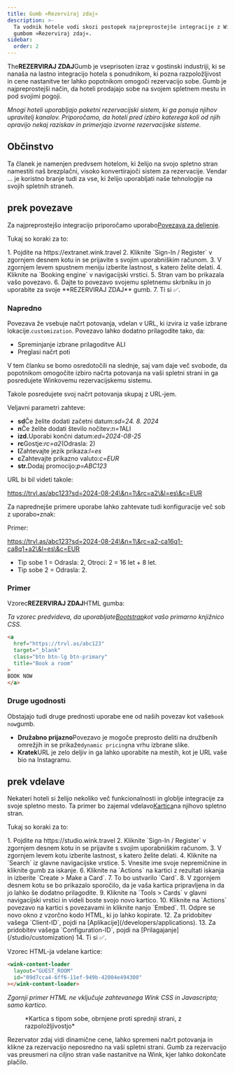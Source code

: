 ```yaml
---
title: Gumb »Rezerviraj zdaj«
description: >-
  Ta vodnik hotele vodi skozi postopek najpreprostejše integracije z Winkom z
  gumbom »Rezerviraj zdaj«.
sidebar:
  order: 2
---
```


The**REZERVIRAJ ZDAJ**Gumb je vseprisoten izraz v gostinski industriji, ki se nanaša na lastno integracijo hotela s ponudnikom, ki pozna razpoložljivost in cene nastanitve ter lahko popotnikom omogoči rezervacijo sobe. Gumb je najpreprostejši način, da hoteli prodajajo sobe na svojem spletnem mestu in pod svojimi pogoji.

*Mnogi hoteli uporabljajo paketni rezervacijski sistem, ki ga ponuja njihov upravitelj kanalov. Priporočamo, da hoteli pred izbiro katerega koli od njih opravijo nekaj raziskav in primerjajo izvorne rezervacijske sisteme.*

## Občinstvo

Ta članek je namenjen predvsem hotelom, ki želijo na svojo spletno stran namestiti naš brezplačni, visoko konvertirajoči sistem za rezervacije.
Vendar ... je koristno branje tudi za vse, ki želijo uporabljati naše tehnologije na svojih spletnih straneh.

## prek povezave

Za najpreprostejšo integracijo priporočamo uporabo[Povezava za deljenje](/studio/shareable-links).

Tukaj so koraki za to:

<Steps>
  1. Pojdite na https://extranet.wink.travel
  2. Kliknite `Sign-In / Register` v zgornjem desnem kotu in se prijavite s svojim uporabniškim računom.
  3. V zgornjem levem spustnem meniju izberite lastnost, s katero želite delati.
  4. Kliknite na `Booking engine` v navigacijski vrstici.
  5. Stran vam bo prikazala vašo povezavo.
  6. Dajte to povezavo svojemu spletnemu skrbniku in jo uporabite za svoje **REZERVIRAJ ZDAJ** gumb.
  7. Ti si ✅.
</Steps>


### Napredno

Povezava že vsebuje načrt potovanja, vdelan v URL, ki izvira iz vaše izbrane lokacije.`customization`.
Povezavo lahko dodatno prilagodite tako, da:

* Spreminjanje izbrane prilagoditve ALI
* Preglasi načrt poti

V tem članku se bomo osredotočili na slednje, saj vam daje več svobode, da popotnikom omogočite izbiro načrta potovanja na vaši spletni strani in ga posredujete Winkovemu rezervacijskemu sistemu.

Takole posredujete svoj načrt potovanja skupaj z URL-jem.

Veljavni parametri zahteve:

* **sd**Če želite dodati začetni datum:*sd=24. 8. 2024*
* **n**Če želite dodati število nočitev:*n=1*ALI
* **izd.**&#x55;porabi končni datum:*ed=2024-08-25*
* **rc**Gostje:*rc=a2*(Odrasla: 2)
* **l**Zahtevajte jezik prikaza:*l=es*
* **c**Zahtevajte prikazno valuto:*c=EUR*
* **str.**&#x44;odaj promocijo:*p=ABC123*

URL bi bil videti takole:

https://trvl.as/abc123?sd=2024-08-24\&n=1\&rc=a2\&l=es\&c=EUR

Za naprednejše primere uporabe lahko zahtevate tudi konfiguracije več sob z uporabo`+`znak:

Primer:

https://trvl.as/abc123?sd=2024-08-24\&n=1\&rc=a2-ca16q1-ca8q1+a2\&l=es\&c=EUR

* Tip sobe 1 = Odrasla: 2, Otroci: 2 = 16 let + 8 let.
* Tip sobe 2 = Odrasla: 2.

### Primer

Vzorec**REZERVIRAJ ZDAJ**HTML gumba:

*Ta vzorec predvideva, da uporabljate[Bootstrap](https://getbootstrap.com)kot vašo primarno knjižnico CSS.*

```html
<a
  href="https://trvl.as/abc123"
  target="_blank"
  class="btn btn-lg btn-primary"
  title="Book a room"
>
BOOK NOW
</a>
```

### Druge ugodnosti

Obstajajo tudi druge prednosti uporabe ene od naših povezav kot vaše`book now`gumb.

* **Družabno prijazno**Povezavo je mogoče preprosto deliti na družbenih omrežjih in se prikaže`dynamic pricing`na vrhu izbrane slike.
* **Kratek**URL je zelo deljiv in ga lahko uporabite na mestih, kot je URL vaše bio na Instagramu.

## prek vdelave

Nekateri hoteli si želijo nekoliko več funkcionalnosti in globlje integracije za svoje spletno mesto. Ta primer bo zajemal vdelavo[Kartica](/studio/cards)na njihovo spletno stran.

Tukaj so koraki za to:

<Steps>
  1. Pojdite na https://studio.wink.travel
  2. Kliknite `Sign-In / Register` v zgornjem desnem kotu in se prijavite s svojim uporabniškim računom.
  3. V zgornjem levem kotu izberite lastnost, s katero želite delati.
  4. Kliknite na `Search` iz glavne navigacijske vrstice.
  5. Vnesite ime svoje nepremičnine in kliknite gumb za iskanje.
  6. Kliknite na `Actions` na kartici z rezultati iskanja in izberite `Create > Make a Card`.
  7. To bo ustvarilo `Card`.
  8. V zgornjem desnem kotu se bo prikazalo sporočilo, da je vaša kartica pripravljena in da jo lahko še dodatno prilagodite.
  9. Kliknite na `Tools > Cards` v glavni navigacijski vrstici in videli boste svojo novo kartico.
  10. Kliknite na `Actions` povezavo na kartici s povezavami in kliknite nanjo `Embed`.
  11. Odpre se novo okno z vzorčno kodo HTML, ki jo lahko kopirate.
  12. Za pridobitev vašega `Client-ID`, pojdi na [Aplikacije](/developers/applications).
  13. Za pridobitev vašega `Configuration-ID`, pojdi na [Prilagajanje](/studio/customization)
  14. Ti si ✅.
</Steps>


Vzorec HTML-ja vdelane kartice:

```html
<wink-content-loader
  layout="GUEST_ROOM"
  id="09d7cca4-6ff6-11ef-949b-42004e494300"
></wink-content-loader>
```

*Zgornji primer HTML ne vključuje zahtevanega Wink CSS in Javascripta; samo kartico.*

<figure>
  <CloudinaryImage width="350" height="829" resize="scale" quality="best" alt="Predogled kartice" src="academy/card-example" errorImage="noimage_opaque_nyrtl0.png" />

  <figcaption>*Kartica s tipom sobe, obrnjene proti sprednji strani, z razpoložljivostjo*</figcaption>
</figure>


Rezervator zdaj vidi dinamične cene, lahko spremeni načrt potovanja in klikne za rezervacijo neposredno na vaši spletni strani. Gumb za rezervacijo vas preusmeri na ciljno stran vaše nastanitve na Wink, kjer lahko dokončate plačilo.

